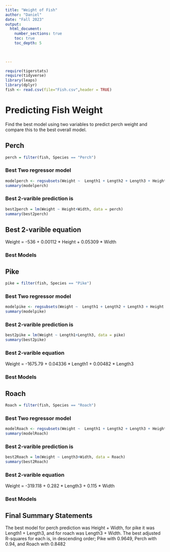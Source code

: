 ```yaml
---
title: "Weight of Fish"
author: "Daniel"
date: "Fall 2023"  
output: 
  html_document:
    number_sections: true
    toc: true
    toc_depth: 5

 
    
---
```



```r
require(tigerstats)
require(tidyverse)
library(leaps)
library(dplyr)
fish <- read.csv(file="Fish.csv",header = TRUE)
```

# Predicting Fish Weight

Find the best model using two variables to predict perch weight and compare this to the best overall model.

## Perch
```r
perch = filter(fish, Species == "Perch")
```

### Best Two regressor model

```r
modelperch <- regsubsets(Weight ~  Length1 + Length2 + Length3 + Height + Width ,data=perch, nvmax = )
summary(modelperch)
```

### Best 2-varible prediction is

```r
best2perch = lm(Weight ~ Height+Width, data = perch)
summary(best2perch)
```

## Best 2-varible equation

Weight = -536 + 0.00112 * Height + 0.05309 * Width

### Best Models



## Pike

```r
pike = filter(fish, Species == "Pike")
```

### Best Two regressor model

```r
modelpike <- regsubsets(Weight ~  Length1 + Length2 + Length3 + Height + Width ,data=pike, nvmax = )
summary(modelpike)
```

### Best 2-varible prediction is

```r
best2pike = lm(Weight ~ Length1+Length3, data = pike)
summary(best2pike)
```

### Best 2-varible equation

Weight = -1675.79 + 0.04336 * Length1 +  0.00482 * Length3

### Best Models



## Roach

```r
Roach = filter(fish, Species == "Roach")
```

### Best Two regressor model

```r
modelRoach <- regsubsets(Weight ~  Length1 + Length2 + Length3 + Height + Width ,data=Roach, nvmax = )
summary(modelRoach)
```

### Best 2-varible prediction is

```r
best2Roach = lm(Weight ~ Length3+Width, data = Roach)
summary(best2Roach)
```

### Best 2-varible equation

Weight = -319.118 + 0.282 * Length3 + 0.115 * Width

### Best Models

## Final Summary Statements

The best model for perch prediction was Height + Width, for pike it was Length1 + Length3, and for roach was Length3 + Width.
The best adjusted R-squares for each is, in descending order; Pike with 0.9649, Perch with 0.94, and Roach with 0.8482